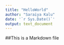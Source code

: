 ```yaml
---
title: "HelloWorld"
author: "Saraiya Kalu"
date: '`r Sys.Date()`'
output: text_document
---
```

##This is a Markdown file